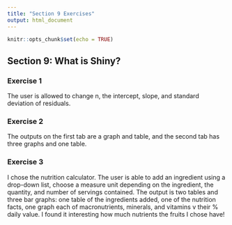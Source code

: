 ```yaml
---
title: "Section 9 Exercises"
output: html_document
---
```


```r
knitr::opts_chunk$set(echo = TRUE)
```

## Section 9: What is Shiny?

### Exercise 1

The user is allowed to change n, the intercept, slope, and standard deviation of residuals.

### Exercise 2

The outputs on the first tab are a graph and table, and the second tab has three graphs and one table.

### Exercise 3

I chose the nutrition calculator. The user is able to add an ingredient using a drop-down list, choose a measure unit depending on the ingredient, the quantity, and number of servings contained. The output is two tables and three bar graphs: one table of the ingredients added, one of the nutrition facts, one graph each of macronutrients, minerals, and vitamins v their % daily value. I found it interesting how much nutrients the fruits I chose have!